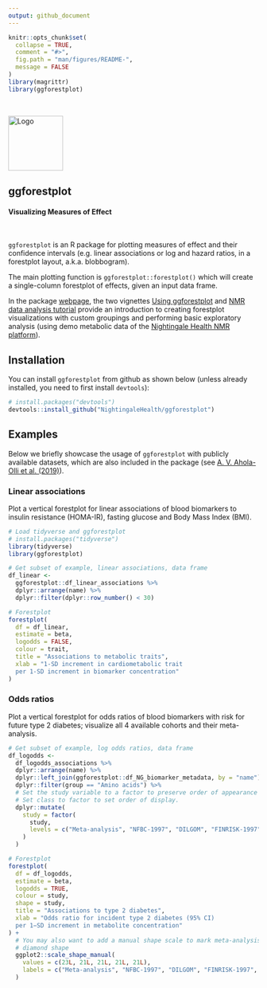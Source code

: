 ```yaml
---
output: github_document
---
```


<!-- README.md is generated from README.Rmd. Please edit that file -->

```r
knitr::opts_chunk$set(
  collapse = TRUE,
  comment = "#>",
  fig.path = "man/figures/README-",
  message = FALSE
)
library(magrittr)
library(ggforestplot)
```


<br>

<div style="text-align:left">
<span><a href="https://nightingalehealth.github.io/ggforestplot/index.html">
<img src="man/figures/logo.png" width=110 alt="Logo"/> 
</a>
<h2><strong>ggforestplot</strong> </h2>
<h4>Visualizing Measures of Effect</h4></span>
</div>

<br>

`ggforestplot` is an R package for plotting measures of effect and their 
confidence intervals (e.g. linear associations or log and hazard ratios, in a
forestplot layout, a.k.a. blobbogram).

The main plotting function is `ggforestplot::forestplot()` which will create a
single-column forestplot of effects, given an input data frame. 

In the package [webpage](https://nightingalehealth.github.io/ggforestplot/index.html), the two vignettes 
[Using ggforestplot](https://nightingalehealth.github.io/ggforestplot/articles/ggforestplot.html) and 
[NMR data analysis tutorial](https://nightingalehealth.github.io/ggforestplot/articles/nmr-data-analysis-tutorial.html) 
provide an introduction to creating forestplot visualizations with custom 
groupings and performing basic exploratory analysis (using demo metabolic 
data of the [Nightingale Health NMR platform](https://nightingalehealth.com/technology)).

## Installation

You can install `ggforestplot` from github as shown below (unless already
installed, you need to first install `devtools`):

```r
# install.packages("devtools")
devtools::install_github("NightingaleHealth/ggforestplot")
```

## Examples

Below we briefly showcase the usage of `ggforestplot` with publicly available 
datasets, which are also included in the package (see [A. V. Ahola-Olli et al. (2019)](https://www.biorxiv.org/content/10.1101/513648v1)). 

### Linear associations

Plot a vertical forestplot for linear associations of blood biomarkers to 
insulin resistance (HOMA-IR), fasting glucose and Body Mass Index (BMI).

```r
# Load tidyverse and ggforestplot
# install.packages("tidyverse")
library(tidyverse)
library(ggforestplot)

# Get subset of example, linear associations, data frame
df_linear <-
  ggforestplot::df_linear_associations %>%
  dplyr::arrange(name) %>%
  dplyr::filter(dplyr::row_number() < 30)

# Forestplot
forestplot(
  df = df_linear,
  estimate = beta,
  logodds = FALSE,
  colour = trait,
  title = "Associations to metabolic traits",
  xlab = "1-SD increment in cardiometabolic trait
  per 1-SD increment in biomarker concentration"
)
```

### Odds ratios

Plot a vertical forestplot for odds ratios of blood biomarkers with risk for 
future type 2 diabetes; visualize all 4 available cohorts and their meta-analysis.

```r
# Get subset of example, log odds ratios, data frame
df_logodds <-
  df_logodds_associations %>%
  dplyr::arrange(name) %>%
  dplyr::left_join(ggforestplot::df_NG_biomarker_metadata, by = "name") %>% 
  dplyr::filter(group == "Amino acids") %>%
  # Set the study variable to a factor to preserve order of appearance
  # Set class to factor to set order of display.
  dplyr::mutate(
    study = factor(
      study,
      levels = c("Meta-analysis", "NFBC-1997", "DILGOM", "FINRISK-1997", "YFS")
    )
  )

# Forestplot
forestplot(
  df = df_logodds,
  estimate = beta,
  logodds = TRUE,
  colour = study,
  shape = study,
  title = "Associations to type 2 diabetes",
  xlab = "Odds ratio for incident type 2 diabetes (95% CI)
  per 1−SD increment in metabolite concentration"
) +
  # You may also want to add a manual shape scale to mark meta-analysis with a
  # diamond shape
  ggplot2::scale_shape_manual(
    values = c(23L, 21L, 21L, 21L, 21L),
    labels = c("Meta-analysis", "NFBC-1997", "DILGOM", "FINRISK-1997", "YFS")
  )
```
